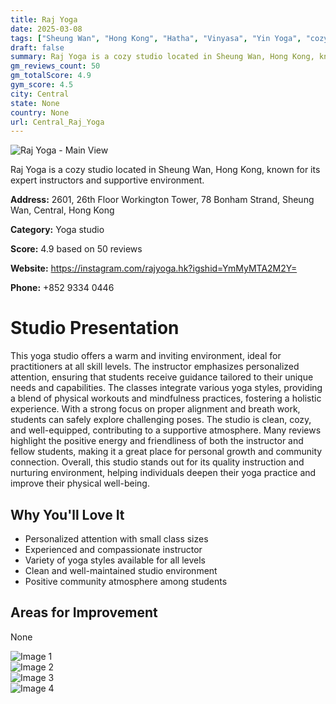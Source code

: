 ```yaml
---
title: Raj Yoga
date: 2025-03-08
tags: ["Sheung Wan", "Hong Kong", "Hatha", "Vinyasa", "Yin Yoga", "cozy environment", "small class size", "Central"]  
draft: false
summary: Raj Yoga is a cozy studio located in Sheung Wan, Hong Kong, known for its expert instructors and supportive environment.
gm_reviews_count: 50
gm_totalScore: 4.9
gym_score: 4.5
city: Central
state: None
country: None
url: Central_Raj_Yoga
---
```


<div className="aspect-[16/9] relative my-8">
  <img 
    src="https://lh5.googleusercontent.com/p/AF1QipNlYsNtHCeeTjcyvDAsw91jd1mg-pXXRZHmgo9K=w1920-h1080-k-no"
    alt="Raj Yoga - Main View"
    className="object-cover absolute inset-0 w-full h-full rounded-lg"
  />
</div>

Raj Yoga is a cozy studio located in Sheung Wan, Hong Kong, known for its expert instructors and supportive environment.

**Address:** 2601, 26th Floor Workington Tower, 78 Bonham Strand, Sheung Wan, Central, Hong Kong

**Category:** Yoga studio

**Score:** 4.9 based on 50 reviews

**Website:** https://instagram.com/rajyoga.hk?igshid=YmMyMTA2M2Y=

**Phone:** +852 9334 0446

# Studio Presentation

This yoga studio offers a warm and inviting environment, ideal for practitioners at all skill levels. The instructor emphasizes personalized attention, ensuring that students receive guidance tailored to their unique needs and capabilities. The classes integrate various yoga styles, providing a blend of physical workouts and mindfulness practices, fostering a holistic experience. With a strong focus on proper alignment and breath work, students can safely explore challenging poses. The studio is clean, cozy, and well-equipped, contributing to a supportive atmosphere. Many reviews highlight the positive energy and friendliness of both the instructor and fellow students, making it a great place for personal growth and community connection. Overall, this studio stands out for its quality instruction and nurturing environment, helping individuals deepen their yoga practice and improve their physical well-being.

## Why You'll Love It

- Personalized attention with small class sizes
- Experienced and compassionate instructor
- Variety of yoga styles available for all levels
- Clean and well-maintained studio environment
- Positive community atmosphere among students

## Areas for Improvement

None

<div className="grid grid-cols-1 xl:grid-cols-2 gap-4 my-8">
<div className="aspect-[4/3] relative"><img src="https://lh3.googleusercontent.com/p/AF1QipMscRC8KdNRmUnWf4Kn4M1boIivmIPqIVKmpxZT=w1920-h1080-k-no" alt="Image 1" className="object-cover absolute inset-0 w-full h-full rounded-lg" /></div>
<div className="aspect-[4/3] relative"><img src="https://lh5.googleusercontent.com/p/AF1QipN4cmRthxjMVBIRhHBEXAn-ztKQ1ha6QMl1mCmA=w1920-h1080-k-no" alt="Image 2" className="object-cover absolute inset-0 w-full h-full rounded-lg" /></div>
<div className="aspect-[4/3] relative"><img src="https://lh5.googleusercontent.com/p/AF1QipMbB8gJCEuj-Kh-luf5kQEQWmD9lBnBhWCe1Y__=w1920-h1080-k-no" alt="Image 3" className="object-cover absolute inset-0 w-full h-full rounded-lg" /></div>
<div className="aspect-[4/3] relative"><img src="https://lh5.googleusercontent.com/p/AF1QipMTGVt-83KD5GIWopn7PwiCB5MN10-YHlzL8HtP=w1920-h1080-k-no" alt="Image 4" className="object-cover absolute inset-0 w-full h-full rounded-lg" /></div>
</div>